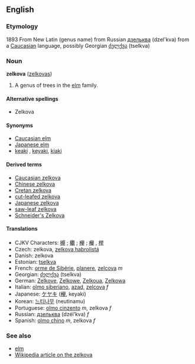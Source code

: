 ==English==
===Etymology===
1893 From New Latin (genus name) from Russian [[дзельква]] (dzel'kva) from a [[Caucasian]] language, possibly Georgian [[ძელქვა]] (tselkva)<!-- neither OED nor Kenkusha narrow it down further than Cauc. -->

===Noun===
'''zelkova''' ([[zelkovas]])

# A genus of trees in the [[elm]] family.

====Alternative spellings====
*Zelkova<!-- OED supplement -->
<!-- "zelcova" is also frequently seen, "zelkoua" occasionally -->

====Synonyms====
*[[Caucasian elm]]
*[[Japanese elm]]<!-- seems to also refer to Ulmus japonica -->
*[[keaki]]<!-- Illus. Encyc. of Trees, 1978-->, [[keyaki]], [[kiaki]]<!-- both OED supplement -->

====Derived terms====
*[[Caucasian zelkova]]
*[[Chinese zelkova]]
*[[Cretan zelkova]]
*[[cut-leafed zelkova]]
*[[Japanese zelkova]]
*[[saw-leaf zelkova]]
*[[Schneider's Zelkova]]

====Translations====
*CJKV Characters: [[槻]]<!-- ja tsuki, looks like simp. of foll. -->; [[欟]]<!-- ja tsuki, looks like trad. of prev. -->; [[欅]]<!-- ja keyaki, looks like var of chin. -->; [[櫸]]<!-- chin. trad. -->, [[榉]]<!-- chin. simp. --> 
*Czech: zelkova, [[zelkova habrolistá]]
*Danish: zelkova
*Estonian: [[tselkva]]
*French: [[orme de Sibérie]], [[planere]], [[zelcova]] ''m''
*Georgian: [[ძელქვა]] (tselkva)
*German: [[Zelkove]], [[Zelkowe]], [[Zelkoua]], [[Zelkowa]]<!-- not sure which are considered correct but all are found -->
*Italian: [[olmo siberiano]], [[azad]], [[zelcova]] ''f''
*Japanese: [[ケヤキ]] ([[欅]], keyaki)
*Korean: [[느티나무]] (neutinamu)
*Portuguese: [[olmo cinzento]] ''m'', zelkova ''f''
*Russian: [[дзельква]] (dzél’kva) ''f''
*Spanish: [[olmo chino]] ''m'', zelkova ''f''

===See also===
*[[elm]]
*[[w:Zelkova|Wikipedia article on the zelkova]]